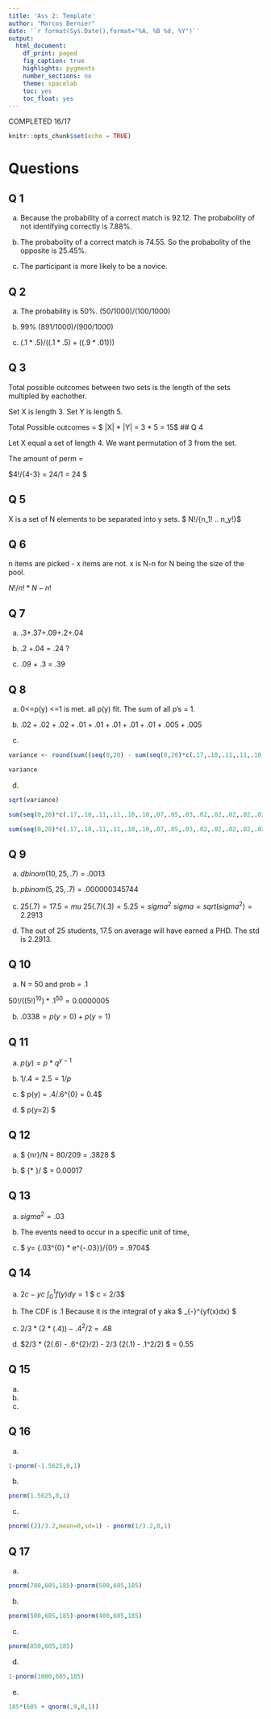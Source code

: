 ```yaml
---
title: 'Ass 2: Template'
author: "Marcos Bernier"
date: '`r format(Sys.Date(),format="%A, %B %d, %Y")`'
output: 
  html_document:
    df_print: paged
    fig_caption: true
    highlights: pygments
    number_sections: no
    theme: spacelab
    toc: yes
    toc_float: yes
---
```


COMPLETED 16/17

```r
knitr::opts_chunk$set(echo = TRUE)
```

# Questions{}

## Q 1

a. Because the probability of a correct match is 92.12. The probabolity of not identifying correctly is 7.88%.

b. The probabolity of a correct match is 74.55. So the probabolity of the opposite is 25.45%.

c. The participant is more likely to be a novice.

## Q 2


a. The probability is 50%. $(50/1000) / (100/1000)$

b. 99% $(891/1000)/(900/1000)$

c. $(.1*.5)/((.1*.5)+((.9*.01)))$


## Q 3

Total possible outcomes between two sets is the length of the sets multipled by eachother.

Set X is length 3.
Set Y is length 5.

Total Possible outcomes = $ |X| * |Y| = 3 * 5 = 15$
## Q 4

Let X equal a set of length 4. We want permutation of 3 from the set.

The amount of perm =

$4!/{4-3} = 24/1 = 24 $


## Q 5
X is a set of N elements to be separated into y sets.
$ N!/{n_1! .. n_y!}$

## Q 6

n items are picked - x items are not. x is N-n for N being the size of the pool.

$N!/{n!*{N-n}!}$


## Q 7

a. .3+.37+.09+.2+.04

b. .2 +.04 = .24 ?

c. .09 + .3 = .39

## Q 8

a. 0<=p(y) <=1 is met. all p(y) fit. The sum of all p's = 1. 

b. $.02 + .02 + .02 + .01 +.01+.01+.01+.01+.005+.005$

c. 
```r
variance <- round(sum((seq(0,20) - sum(seq(0,20)*c(.17,.10,.11,.11,.10,.10,.07,.05,.03,.02,.02,.02,.02,.02,.01,.01,.01,.01,.01,.005,.005)))^2 * c(.17,.10,.11,.11,.10,.10,.07,.05,.03,.02,.02,.02,.02,.02,.01,.01,.01,.01,.01,.005,.005)),4)

variance
```

d.


```r
sqrt(variance)

sum(seq(0,20)*c(.17,.10,.11,.11,.10,.10,.07,.05,.03,.02,.02,.02,.02,.02,.01,.01,.01,.01,.01,.005,.005)) -2*sqrt(variance)

sum(seq(0,20)*c(.17,.10,.11,.11,.10,.10,.07,.05,.03,.02,.02,.02,.02,.02,.01,.01,.01,.01,.01,.005,.005)) +2*sqrt(variance)
```

## Q 9

a. $dbinom(10, 25, .7)$ = .0013

b. $pbinom(5,25,.7)$ = .000000345744

c. $25(.7) = 17.5 = mu$
    $25(.7)(.3) = 5.25 = sigma^2$
    $sigma = sqrt(sigma^2) = 2.2913$
    
d. The out of 25 students, 17.5 on average will have earned a PHD. The std is 2.2913.
 
## Q 10

a. N = 50 and prob = .1

$50!/((5!)^{10}) * .1^{50} = 0.0000005$

b. $.0338 = p(y=0) + p(y = 1)$

## Q 11

a. $p(y) = p*q^{y-1}$

b. $1/{.4} = 2.5 = 1/p$

c. $ p(y) = .4/.6^{0} = 0.4$

d. $ p(y=2) $

## Q 12

a. $ {nr}/N = 80/209 = .3828 $

b. $ {\binom{8}{4}*\binom{201}{6} }/ \binom{209}{10}$ = 0.00017

## Q 13

a. $sigma^{2} = .03$

b. The events need to occur in a specific unit of time,

c. $ y= {.03^{0} * e^{-.03}}/{0!} = .9704$

## Q 14

a. $2c -yc$ $\int_0^1 f(y)dy=1$
$ c = 2/3$

b.  The CDF is .1 Because it is the integral of y aka
$ \int_{-\infty}^{yf(x)dx} $

c. $2/3 * (2*(.4)) - .4^{2}/{2}$ = .48

d. $2/3 * (2(.6) - .6^{2}/2) - 2/3 (2(.1) - .1^2/2) $ = 0.55

## Q 15

a.

b.

c.


## Q 16

a.
```r
1-pnorm(-1.5625,0,1)
```
  

b.

```r
pnorm(1.5625,0,1)
```


c.

```r
pnorm((2)/3.2,mean=0,sd=1) - pnorm(1/3.2,0,1)
```

## Q 17

a. 

```r
pnorm(700,605,185)-pnorm(500,605,185)
```

b.

```r
pnorm(500,605,185)-pnorm(400,605,185)

```

c.

```r
pnorm(850,605,185)
```


d.

```r
1-pnorm(1000,605,185)
```

e. 

```r
185*(605 + qnorm(.9,0,1))
```

